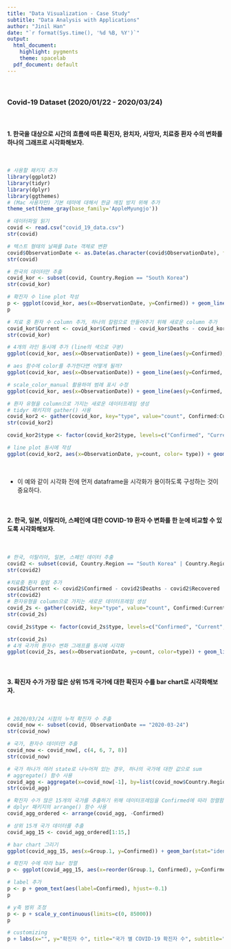 ```yaml
---
title: "Data Visualization - Case Study"
subtitle: "Data Analysis with Applications"
author: "Jinil Han"
date: "`r format(Sys.time(), '%d %B, %Y')`"
output:
  html_document: 
    highlight: pygments
    theme: spacelab
  pdf_document: default
---
```


<br/>

### Covid-19 Dataset (2020/01/22 - 2020/03/24)

<br/>

#### 1. 한국을 대상으로 시간의 흐름에 따른 확진자, 완치자, 사망자, 치료중 환자 수의 변화를 하나의 그래프로 시각화해보자.

<br/>

```r
# 사용할 패키지 추가
library(ggplot2)
library(tidyr)
library(dplyr)
library(ggthemes)
# (Mac 사용자만) 기본 테마에 대해서 한글 깨짐 방지 위해 추가 
theme_set(theme_gray(base_family='AppleMyungjo'))
```

```r
# 데이터파일 읽기
covid <- read.csv("covid_19_data.csv")
str(covid)

# 텍스트 형태의 날짜를 Date 객체로 변환
covid$ObservationDate <- as.Date(as.character(covid$ObservationDate), format = "%m/%d/%y")
str(covid)

# 한국의 데이터만 추출
covid_kor <- subset(covid, Country.Region == "South Korea")
str(covid_kor)

# 확진자 수 line plot 작성
p <- ggplot(covid_kor, aes(x=ObservationDate, y=Confirmed)) + geom_line(color="red") + scale_x_date(date_labels = "%m-%d") + labs(title = "COVID-19 확진 환자 수", x="", y="환자 수", caption = "Source: https://www.kaggle.com/sudalairajkumar/novel-corona-virus-2019-dataset") 
p

# 치료 중 환자 수 column 추가, 하나의 칼럼으로 만들어주기 위해 새로운 column 추가
covid_kor$Current <- covid_kor$Confirmed - covid_kor$Deaths - covid_kor$Recovered
str(covid_kor)

# 4개의 라인 동시에 추가 (line의 색으로 구분)
ggplot(covid_kor, aes(x=ObservationDate)) + geom_line(aes(y=Confirmed), color="red") + geom_line(aes(y=Current), color="black") + geom_line(aes(y=Recovered), color="green") + geom_line(aes(y=Deaths), color="blue") + scale_x_date(date_labels = "%m-%d") + labs(title = "COVID-19 환자 수 변화 그래프", x="", y="환자 수", caption = "Source: https://www.kaggle.com/sudalairajkumar/novel-corona-virus-2019-dataset")

# aes 함수에 color를 추가한다면 어떻게 될까?
ggplot(covid_kor, aes(x=ObservationDate)) + geom_line(aes(y=Confirmed, color="red")) + geom_line(aes(y=Current, color="black")) + geom_line(aes(y=Recovered, color="green")) + geom_line(aes(y=Deaths, color="blue")) + scale_x_date(date_labels = "%m-%d") + labs(title = "COVID-19 환자 수 변화 그래프", x="", y="환자 수", caption = "Source: https://www.kaggle.com/sudalairajkumar/novel-corona-virus-2019-dataset") 

# scale_color_manual 활용하여 범례 표시 수정
ggplot(covid_kor, aes(x=ObservationDate)) + geom_line(aes(y=Confirmed, color="con")) + geom_line(aes(y=Current, color="cur")) + geom_line(aes(y=Recovered, color="rec")) + geom_line(aes(y=Deaths, color="dea")) + scale_x_date(date_labels = "%m-%d") + labs(title = "COVID-19 환자 수 변화 그래프", x="", y="환자 수", caption = "Source: https://www.kaggle.com/sudalairajkumar/novel-corona-virus-2019-dataset", color="환자 분류") + scale_color_manual(breaks=c("con", "cur", "rec", "dea"),labels=c("확진", "치료중", "완치", "사망"), values=c("red", "black", "green", "blue"))

# 환자 유형을 column으로 가지는 새로운 데이터프레임 생성
# tidyr 패키지의 gather() 사용
covid_kor2 <- gather(covid_kor, key="type", value="count", Confirmed:Current)
str(covid_kor2)

covid_kor2$type <- factor(covid_kor2$type, levels=c("Confirmed", "Current", "Recovered", "Deaths"), labels=c("확진", "치료중","완치","사망"))

# line plot 동시에 작성
ggplot(covid_kor2, aes(x=ObservationDate, y=count, color= type)) + geom_line() + scale_x_date(date_labels = "%m-%d") + labs(title = "COVID-19 환자 수 변화 그래프", x="", y="환자 수", caption = "Source: https://www.kaggle.com/sudalairajkumar/novel-corona-virus-2019-dataset", color="환자 분류")
```

<br/>

-   이 예와 같이 시각화 전에 먼저 dataframe을 시각화가 용이하도록 구성하는 것이 중요하다.

<br/>

#### 2. 한국, 일본, 이탈리아, 스페인에 대한 COVID-19 환자 수 변화를 한 눈에 비교할 수 있도록 시각화해보자.

<br/>

```r
# 한국, 이탈리아, 일본, 스페인 데이터 추출
covid2 <- subset(covid, Country.Region == "South Korea" | Country.Region == "Italy" | Country.Region == "Japan" | Country.Region == "Spain")
str(covid2)

#치료중 환자 칼럼 추가
covid2$Current <- covid2$Confirmed - covid2$Deaths - covid2$Recovered
str(covid2)
# 환자유형을 column으로 가지는 새로운 데이터프레임 생성
covid_2s <- gather(covid2, key="type", value="count", Confirmed:Current)
str(covid_2s)

covid_2s$type <- factor(covid_2s$type, levels=c("Confirmed", "Current", "Recovered", "Deaths"), labels=c("확진", "치료중","완치","사망"))

str(covid_2s)
# 4개 국가의 환자수 변화 그래프를 동시에 시각화
ggplot(covid_2s, aes(x=ObservationDate, y=count, color=type)) + geom_line() + scale_x_date(date_labels = "%m-%d") + labs(title = "COVID-19 환자 수 변화 그래프", x="", y="환자 수", caption = "Source: https://www.kaggle.com/sudalairajkumar/novel-corona-virus-2019-dataset", color="환자 분류") + facet_wrap(~Country.Region) + theme_excel_new() +  theme(text = element_text(family = "AppleMyungjo"))
```

<br/>

#### 3. 확진자 수가 가장 많은 상위 15개 국가에 대한 확진자 수를 bar chart로 시각화해보자.

<br/>

```r
# 2020/03/24 시점의 누적 확진자 수 추출
covid_now <- subset(covid, ObservationDate == "2020-03-24")
str(covid_now)

# 국가, 환자수 데이터만 추출
covid_now <- covid_now[, c(4, 6, 7, 8)]
str(covid_now)

# 국가 하나가 여러 state로 나누어져 있는 경우, 하나의 국가에 대한 값으로 sum
# aggregate() 함수 사용
covid_agg <- aggregate(x=covid_now[-1], by=list(covid_now$Country.Region), sum)
str(covid_agg)

# 확진자 수가 많은 15개의 국가를 추출하기 위해 데이터프레임을 Confirmed에 따라 정렬함
# dplyr 패키지의 arrange() 함수 사용
covid_agg_ordered <- arrange(covid_agg, -Confirmed)

# 상위 15개 국가 데이터를 추출
covid_agg_15 <- covid_agg_ordered[1:15,] 

# bar chart 그리기
ggplot(covid_agg_15, aes(x=Group.1, y=Confirmed)) + geom_bar(stat="identity") + coord_flip()

# 확진자 수에 따라 bar 정렬
p <- ggplot(covid_agg_15, aes(x=reorder(Group.1, Confirmed), y=Confirmed)) + geom_bar(stat="identity") + coord_flip()

# label 추가
p <- p + geom_text(aes(label=Confirmed), hjust=-0.1)
p

# y축 범위 조정
p <- p + scale_y_continuous(limits=c(0, 85000))
p

# customizing
p + labs(x="", y="확진자 수", title="국가 별 COVID-19 확진자 수", subtitle="2020년 3월 24일 기준", caption = "Source: https://www.kaggle.com/sudalairajkumar/novel-corona-virus-2019-dataset") + theme_fivethirtyeight() + theme(text = element_text(family = "AppleMyungjo"))

```

